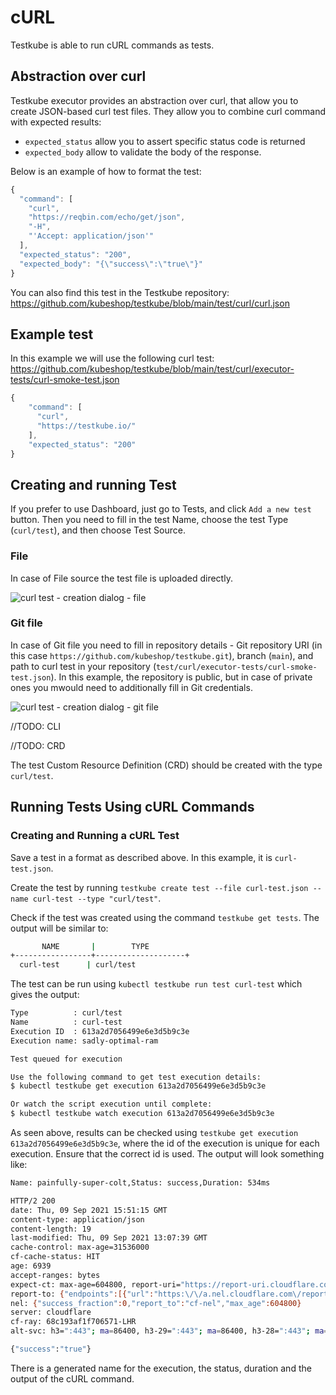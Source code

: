 
# cURL
Testkube is able to run cURL commands as tests.

## Abstraction over curl
Testkube executor provides an abstraction over curl, that allow you to create JSON-based curl test files. They allow you to combine curl command with expected results:

- `expected_status` allow you to assert specific status code is returned
- `expected_body` allow to validate the body of the response.

Below is an example of how to format the test:

```js
{
  "command": [
    "curl",
    "https://reqbin.com/echo/get/json",
    "-H",
    "'Accept: application/json'"
  ],
  "expected_status": "200",
  "expected_body": "{\"success\":\"true\"}"
}
```

You can also find this test in the Testkube repository: https://github.com/kubeshop/testkube/blob/main/test/curl/curl.json

## Example test
In this example we will use the following curl test: https://github.com/kubeshop/testkube/blob/main/test/curl/executor-tests/curl-smoke-test.json

```js
{
	"command": [
	  "curl",
	  "https://testkube.io/"
	],
	"expected_status": "200"
}
```

## Creating and running Test

<Tabs groupId="dashboard-cli">
<TabItem value="dash" label="Dashboard">

If you prefer to use Dashboard, just go to Tests, and click `Add a new test` button. Then you need to fill in the test Name, choose the test Type (`curl/test`), and then choose Test Source.

### File
In case of File source the test file is uploaded directly.

![curl test - creation dialog - file](../img/dashboard-curl-create-test-file.png)

### Git file
In case of Git file you need to fill in repository details - Git repository URI (in this case `https://github.com/kubeshop/testkube.git`), branch (`main`), and path to curl test in your repository (`test/curl/executor-tests/curl-smoke-test.json`). In this example, the repository is public, but in case of private ones you mwould need to additionally fill in Git credentials.

![curl test - creation dialog - git file](../img/dashboard-curl-create-test-git-file.png)

</TabItem>
<TabItem value="cli" label="CLI">

//TODO: CLI

</TabItem>
<TabItem value="crd" label="Custom Resource">

//TODO: CRD

</TabItem>
</Tabs>


The test Custom Resource Definition (CRD) should be created with the type `curl/test`.












## **Running Tests Using cURL Commands**

### **Creating and Running a cURL Test**

Save a test in a format as described above. In this example, it is `curl-test.json`.

Create the test by running `testkube create test --file curl-test.json --name curl-test --type "curl/test"`.

Check if the test was created using the command `testkube get tests`. The output will be similar to:


```bash
       NAME       |        TYPE         
+-----------------+--------------------+
  curl-test      | curl/test  
```

The test can be run using `kubectl testkube run test curl-test` which gives the output:

```bash
Type          : curl/test
Name          : curl-test
Execution ID  : 613a2d7056499e6e3d5b9c3e
Execution name: sadly-optimal-ram

Test queued for execution

Use the following command to get test execution details:
$ kubectl testkube get execution 613a2d7056499e6e3d5b9c3e

Or watch the script execution until complete:
$ kubectl testkube watch execution 613a2d7056499e6e3d5b9c3e
```

As seen above, results can be checked using `testkube get execution 613a2d7056499e6e3d5b9c3e`, where the id of the execution is unique for each execution. Ensure that the correct id is used. The output will look something like:

```bash
Name: painfully-super-colt,Status: success,Duration: 534ms

HTTP/2 200 
date: Thu, 09 Sep 2021 15:51:15 GMT
content-type: application/json
content-length: 19
last-modified: Thu, 09 Sep 2021 13:07:39 GMT
cache-control: max-age=31536000
cf-cache-status: HIT
age: 6939
accept-ranges: bytes
expect-ct: max-age=604800, report-uri="https://report-uri.cloudflare.com/cdn-cgi/beacon/expect-ct"
report-to: {"endpoints":[{"url":"https:\/\/a.nel.cloudflare.com\/report\/v3?s=OZHPfvLjuVhpklzeGvhs8Ic0w%2FJ1%2BKgMcXeichnmMt9lKxF%2Fkco%2FHD2Z2vWfvInH9IPNuAQpjKu1Roqy8efIhVztIhvBP14Wx4wdBsQhzxUe9znZ%2Fmanwsky5G3Q"}],"group":"cf-nel","max_age":604800}
nel: {"success_fraction":0,"report_to":"cf-nel","max_age":604800}
server: cloudflare
cf-ray: 68c193af1f706571-LHR
alt-svc: h3=":443"; ma=86400, h3-29=":443"; ma=86400, h3-28=":443"; ma=86400, h3-27=":443"; ma=86400

{"success":"true"}
```

There is a generated name for the execution, the status, duration and the output of the cURL command.
